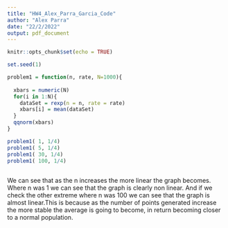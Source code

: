 ```yaml
---
title: "HW4_Alex_Parra_Garcia_Code"
author: "Alex Parra"
date: "22/2/2022"
output: pdf_document
---
```


```r
knitr::opts_chunk$set(echo = TRUE)
```






```r
set.seed(1)

problem1 = function(n, rate, N=1000){
  
  xbars = numeric(N)
  for(i in 1:N){
    dataSet = rexp(n = n, rate = rate)
    xbars[i] = mean(dataSet)
  }
  qqnorm(xbars)
}
```

```r
problem1( 1, 1/4)
problem1( 5, 1/4)
problem1( 30, 1/4)
problem1( 100, 1/4)
  
```


We can see that as the n increases the more linear the graph becomes. Where n was 1 we can see that the graph is clearly non linear. And if we check the other extreme where n was 100 we can see that the graph is almost linear.This is because as the number of points generated increase the more stable the average is going to become, in return becoming closer to a normal population.

